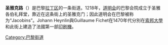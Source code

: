 {{Infobox street
| name = 聖雅克路<br />{{lang|fr|Rue Saint-Jacques}}
| image = 
| image_size = 230px
| image_alt = 
| caption = 
| map_type = France Paris
| map_size = 265
| coordinates = {{Coord|48|50|48|N|2|20|36|E|type:landmark_region:FR|display=inline,title}}
| arrondissement = [[巴黎第五區|第五區]]
| quarter = Sorbonne, Val de Grâce 
| terminus_a = {{link-fr|賈蘭德路|Rue Galande}}79號
| terminus_b = {{link-fr|波特羅亞爾大道|Boulevard de Port-Royal}}84號
| length = {{convert|1550|m|abbr=on}}
| width = {{convert|16|to|20|m|abbr=on}}
| completion_date = 
| inauguration_label = 命名
| inauguration_date = 1806年
}}
'''圣雅克路'''（{{lang-fr|Rue Saint-Jacques}}）是巴黎[[拉丁区|拉丁区]]的一条街道。1218年，[[道明会|道明会]]的巴黎会院成立于圣雅各伯礼拜堂，靠近在这条街上的圣雅克门；因此道明会在巴黎被称为“Jacobins”。Johann Heynlin與Guillaume Fichet在1470年代分別在[[索邦大學|索邦大學]]和此街上建造了法國第一部[[印刷機|印刷機]]。 

[[Category:巴黎街道|Category:巴黎街道]]
